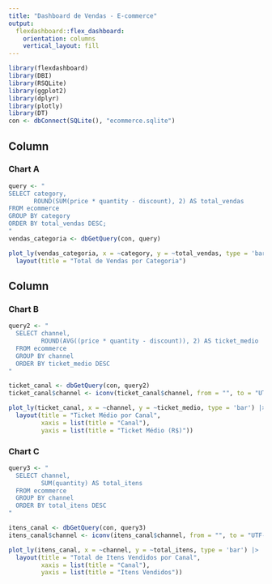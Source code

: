 ---
title: "Dashboard de Vendas - E-commerce"
output: 
  flexdashboard::flex_dashboard:
    orientation: columns
    vertical_layout: fill
---

```{r setup, include=FALSE}
library(flexdashboard)
library(DBI)
library(RSQLite)
library(ggplot2)
library(dplyr)
library(plotly)
library(DT)
con <- dbConnect(SQLite(), "ecommerce.sqlite")
```

Column {data-width=650}
-----------------------------------------------------------------------

### Chart A

```{r}
query <- "
SELECT category,
       ROUND(SUM(price * quantity - discount), 2) AS total_vendas
FROM ecommerce
GROUP BY category
ORDER BY total_vendas DESC;
"
vendas_categoria <- dbGetQuery(con, query)

plot_ly(vendas_categoria, x = ~category, y = ~total_vendas, type = 'bar') |>
  layout(title = "Total de Vendas por Categoria")

```

Column {data-width=350}
-----------------------------------------------------------------------

### Chart B

```{r}
query2 <- "
  SELECT channel,
         ROUND(AVG((price * quantity - discount)), 2) AS ticket_medio
  FROM ecommerce
  GROUP BY channel
  ORDER BY ticket_medio DESC
"

ticket_canal <- dbGetQuery(con, query2)
ticket_canal$channel <- iconv(ticket_canal$channel, from = "", to = "UTF-8")

plot_ly(ticket_canal, x = ~channel, y = ~ticket_medio, type = 'bar') |>
  layout(title = "Ticket Médio por Canal",
         xaxis = list(title = "Canal"),
         yaxis = list(title = "Ticket Médio (R$)"))

```

### Chart C

```{r}
query3 <- "
  SELECT channel,
         SUM(quantity) AS total_itens
  FROM ecommerce
  GROUP BY channel
  ORDER BY total_itens DESC
"

itens_canal <- dbGetQuery(con, query3)
itens_canal$channel <- iconv(itens_canal$channel, from = "", to = "UTF-8")

plot_ly(itens_canal, x = ~channel, y = ~total_itens, type = 'bar') |>
  layout(title = "Total de Itens Vendidos por Canal",
         xaxis = list(title = "Canal"),
         yaxis = list(title = "Itens Vendidos"))


```




